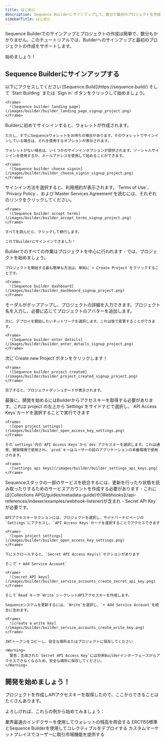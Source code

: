 ```yaml
---
title: はじめに
description: Sequence Builderにサインアップして、数分で最初のプロジェクトを作成する方法を学びましょう。
sidebarTitle: はじめに
---
```


Sequence Builderでのサインアップとプロジェクトの作成は簡単で、数分もかかりません。このチュートリアルでは、Builderへのサインアップと最初のプロジェクトの作成をサポートします。

始めましょう！

## Sequence Builderにサインアップする

<Steps>
  <Step title="Go to sequence.build">
    以下にアクセスしてください [Sequence.Build](https://sequence.build/) そして `Start Building` または `Sign in` ボタンをクリックして始めましょう。

    <Frame>
      ![Sequence builder landing page](/images/builder/builder_landing_page_signup_project.png)
    </Frame>
  </Step>

  <Step title="Choose a sign in method">
    Builderに初めてサインインすると、ウォレットが作成されます。

    ただし、すでにSequenceウォレットをお持ちの場合があります。そのウォレットでサインインしている場合は、それを使用するオプションが表示されます。

    ウォレットがない場合は、いくつかのサインインオプションが提供されます。ソーシャルサインインを使用するか、メールアドレスを使用して始めることができます。

    <Frame>
      ![Sequence builder choose signin](/images/builder/builder_choose_signin_signup_project.png)
    </Frame>
  </Step>

  <Step title="Sign in to sequence.build">
    サインイン方法を選択すると、利用規約が表示されます。`Terms of Use`、`Privacy Policy`、および`Master Services Agreement`を読むには、それぞれのリンクをクリックしてください。

    <Frame>
      ![Sequence builder accept terms](/images/builder/builder_accept_terms_signup_project.png)
    </Frame>

    すべてを読んだら、クリックして続行します。

    これでBuilderにサインインできました！
  </Step>

  <Step title="Create a Project">
    Builderでのすべての作業はプロジェクトを中心に行われます - では、プロジェクトを始めましょう。

    プロジェクトを開始する最も簡単な方法は、単純に`+ Create Project`をクリックすることです。

    <Frame>
      ![Sequence builder dashboard](/images/builder/builder_dashboard_signup_project.png)
    </Frame>
  </Step>

  <Step title="Enter the project details">
    モーダルがポップアップし、プロジェクトの詳細を入力できます。プロジェクト名を入力し、必要に応じてプロジェクトのアバターを追加します。

    次に、デプロイを開始したいネットワークを選択します。これは後で変更することができます。

    <Frame>
      ![Sequence builder enter details](/images/builder/builder_enter_details_signup_project.png)
    </Frame>
  </Step>

  <Step title="Create the project!">
    次に`Create new Project`ボタンをクリックします！

    <Frame>
      ![Sequence builder project created](/images/builder/builder_project_created_signup_project.png)
    </Frame>

    完了すると、プロジェクトダッシュボードが表示されます。
  </Step>

  <Step title="Claim an API Access Key">
    最後に、開発を始めるにはBuilderからアクセスキーを取得する必要があります。これは`project`の左上から`Settings`をサイドナビで選択し、`API Access Keys`カードを選択することで実行できます

    <Frame>
      ![open project settings](/images/builder/builder_open_access_key_settings.png)
    </Frame>

    その`settings`内の`API Access Keys`から`dev`アクセスキーを選択します。これは通常、開発環境で使用され、`prod`キーはユーザーの前のアプリケーションの本番環境で使用されます。

    <Frame>
      ![settings api keys](/images/builder/builder_settings_api_keys.png)
    </Frame>
  </Step>

  <Step title="(Optional for Development) Create a Service Account">
    Sequenceスタックの一部のサービスを統合するには、更新を行ったり状態を読み取ったりするためのサービスアカウントを作成する必要があります - これには[Collections API](/guides/metadata-guide)や[Webhooks](/api-references/indexer/examples/webhook-listener)が含まれ -`Secret API Key`が必要です。

    APIアクセスキーセクションには、プロジェクトを選択し、サイドバーナビページの`Settings`にアクセスし、`API Access Keys`カードを選択することでアクセスできます

    <Frame>
      ![open project settings](/images/builder/builder_open_access_key_settings.png)
    </Frame>

    下にスクロールすると、`Secret API Access Key(s)`セクションがあります

    そこで`+ Add Service Account`

    <Frame>
      ![secret API keys](/images/builder/builder_service_accounts_create_secret_api_key.png)
    </Frame>

    そして`Read`キーか`Write`シークレットAPIアクセスキーを作成します。

    Sequenceシステムを更新するには、`Write`を選択し、`+ Add Service Account`を統合に含めます。

    <Frame>
      ![create a write key](/images/builder/builder_service_accounts_create_write_key.png)
    </Frame>

    JWTトークンをコピーし、安全な場所またはプロジェクトに保存してください

    <Warning>
      警告：生成された`Secret API Access Key`には将来Builderインターフェースからアクセスできなくなるため、安全な場所に保存してください。
    </Warning>
  </Step>
</Steps>

## 開発を始めましょう！

プロジェクトを作成しAPIアクセスキーを取得したので、ここからできることはたくさんあります。

よろしければ、これらの例から始めてみましょう：

<CardGroup cols={3}>
  <Card title="Query a Wallet Balance" icon="sack-dollar" href="/api-references/indexer/overview">
    業界最速のインデクサーを使用してウォレットの残高を照会する
  </Card>

  <Card title="Deploy an Item Collectible" icon="cloud" href="/solutions/collectibles/contracts/deploy-an-item-collection">
    ERC1155標準とSequence Builderを使用してコレクティブルをデプロイする
  </Card>

  <Card title="Build a Custom Marketplace" icon="shop-lock" href="/guides/custom-marketplace">
    カスタムマーケットプレイスでユーザーに取引市場機能を提供する
  </Card>
</CardGroup>
